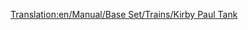 [[Translation:en/Manual/Base Set/Trains/Kirby Paul Tank]]
{{fr/Train|Nom=Kirby Paul Tank
|Image=[[File:en/Kirbypaultank.png]]
|Coût=8 203£ (16 462$)
|Vitesse=64 km/h (40 mph)
|Poids=47 t
|Puissance=300 cv (223 kW)
|Entretien=820£ (1 640$)
|Conception=1925
|Vie=15
|Capacité=N/A
|Description=Le Kirby-Paul Tank fait partie des locomotives disponibles au démarrage du jeu. Elle est peu chère et a très peu de vitesse et de puissance. Améliorez-la dès que vous en avez le temps et les moyens.
|Réalité=Collett Pannier Tank, plus spécifiquement, le [http://en.wikipedia.org/wiki/GWR_5700_Class GWR 5700 Class] (en anglais).
}}